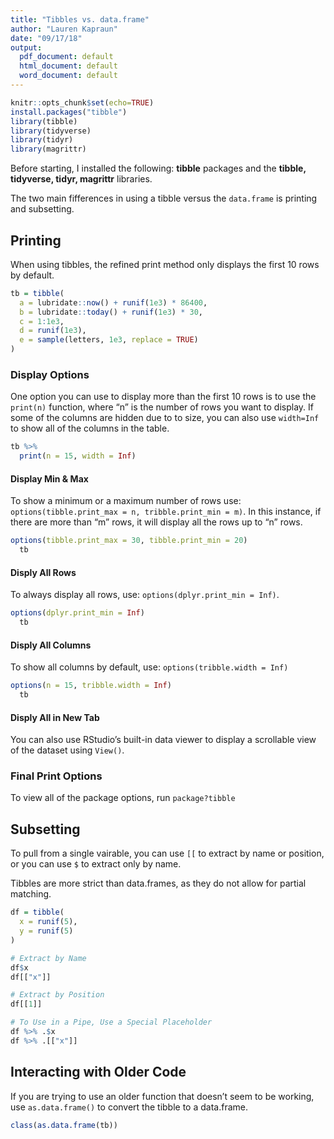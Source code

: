 ```yaml
---
title: "Tibbles vs. data.frame"
author: "Lauren Kapraun"
date: "09/17/18"
output:
  pdf_document: default
  html_document: default
  word_document: default
---
```


```r
knitr::opts_chunk$set(echo=TRUE)
install.packages("tibble")
library(tibble)
library(tidyverse)
library(tidyr)
library(magrittr)
```

Before starting, I installed the following: **tibble** packages and the **tibble, tidyverse, tidyr, magrittr** libraries. 

The two main fifferences in using a tibble versus the `data.frame` is printing and subsetting.

## Printing
When using tibbles, the refined print method only displays the first 10 rows by default.

```r
tb = tibble(
  a = lubridate::now() + runif(1e3) * 86400,
  b = lubridate::today() + runif(1e3) * 30,
  c = 1:1e3,
  d = runif(1e3),
  e = sample(letters, 1e3, replace = TRUE)
)
```

### Display Options
One option you can use to display more than the first 10 rows is to use the `print(n)` function, where "n" is the number of rows you want to display. If some of the columns are hidden due to to size, you can also use `width=Inf` to show all of the columns in the table. 

```r
tb %>%
  print(n = 15, width = Inf)
```

#### Display Min & Max
To show a minimum or a maximum number of rows use: `options(tibble.print_max = n, tribble.print_min = m)`. In this instance, if there are more than "m" rows, it will display all the rows up to "n" rows. 

```r
options(tibble.print_max = 30, tibble.print_min = 20)
  tb
```

#### Disply All Rows
To always display all rows, use: `options(dplyr.print_min = Inf)`.

```r
options(dplyr.print_min = Inf)
  tb
```

#### Disply All Columns
To show all columns by default, use: `options(tribble.width = Inf)`

```r
options(n = 15, tribble.width = Inf)
  tb
```

#### Disply All in New Tab
You can also use RStudio's built-in data viewer to display a scrollable view of the dataset using `View()`. 

### Final Print Options
To view all of the package options, run `package?tibble`

## Subsetting
To pull from a single vairable, you can use `[[` to extract by name or position, or you can use `$` to extract only by name.

Tibbles are more strict than data.frames, as they do not allow for partial matching.

```r
df = tibble(
  x = runif(5),
  y = runif(5)
)

# Extract by Name
df$x
df[["x"]]

# Extract by Position
df[[1]]

# To Use in a Pipe, Use a Special Placeholder
df %>% .$x
df %>% .[["x"]]
```

## Interacting with Older Code
If you are trying to use an older function that doesn't seem to be working, use `as.data.frame()` to convert the tibble to a data.frame.

```r
class(as.data.frame(tb))
```